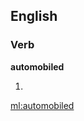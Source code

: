 ==English==

===Verb===
'''automobiled'''

# {{dated}} {{past of|[[automobile]]}}

[[ml:automobiled]]